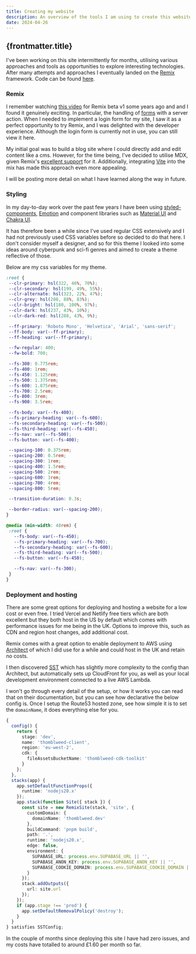 ```yaml
---
title: Creating my website
description: An overview of the tools I am using to create this website and why I have chosen each one.
date: 2024-04-26
---
```



## {frontmatter.title}

I've been working on this site intermittently for months, utilising various approaches and tools as opportunities to explore interesting technologies. After many attempts and approaches I eventually landed on the <a href="https://remix.run/" target="_blank">Remix</a> framework. Code can be found <a href="https://github.com/thomblweed/thomblweed" target="_blank">here</a>.

### Remix

I remember watching <a href="https://www.youtube.com/watch?v=4dOAFJUOi-s" target="_blank">this video</a> for Remix beta v1 some years ago and and I found it genuinely exciting. In particular, the handling of <a href="https://remix.run/docs/en/main/components/form" target="_blank">forms</a> with a server action. When I needed to implement a login form for my site, I saw it as a perfect opportunity to try Remix, and I was delighted with the developer experience. Although the login form is currently not in use, you can still view it <Link to="/login">here</Link>.

My initial goal was to build a blog site where I could directly add and edit content like a cms. However, for the time being, I've decided to utilise MDX, given Remix's <a href='https://remix.run/docs/en/main/future/vite#add-mdx-plugin' target='_blank'>excellent support</a> for it. Additionally, integrating <a href='https://remix.run/docs/en/main/future/vite' target='_blank'>Vite</a> into the mix has made this approach even more appealing.

I will be posting more detail on what I have learned along the way in future.

### Styling

In my day-to-day work over the past few years I have been using <a href='https://styled-components.com/' target='_blank'>styled-components</a>, <a href='https://emotion.sh/docs/introduction' target='_blank'>Emotion</a> and component libraries such as <a href='https://mui.com/' target='_blank'>Material UI</a> and <a href='https://chakra-ui.com/' target='_blank'>Chakra UI</a>.

It has therefore been a while since I've used regular CSS extensively and I had not previously used CSS variables before so decided to do that here. I don't consider myself a designer, and so for this theme I looked into some ideas around cyberpunk and sci-fi genres and aimed to create a theme reflective of those.

Below are my css variables for my theme.

```CSS
:root {
 --clr-primary: hsl(322, 46%, 70%);
 --clr-secondary: hsl(199, 49%, 55%);
 --clr-alternate: hsl(323, 22%, 47%);
 --clr-grey: hsl(208, 88%, 83%);
 --clr-bright: hsl(180, 100%, 97%);
 --clr-dark: hsl(237, 43%, 10%);
 --clr-dark-red: hsl(288, 43%, 9%);

 --ff-primary: 'Roboto Mono', 'Helvetica', 'Arial', 'sans-serif';
 --ff-body: var(--ff-primary);
 --ff-heading: var(--ff-primary);

 --fw-regular: 400;
 --fw-bold: 700;

 --fs-300: 0.775rem;
 --fs-400: 1rem;
 --fs-450: 1.125rem;
 --fs-500: 1.375rem;
 --fs-600: 1.875rem;
 --fs-700: 2.5rem;
 --fs-800: 3rem;
 --fs-900: 3.5rem;

 --fs-body: var(--fs-400);
 --fs-primary-heading: var(--fs-600);
 --fs-secondary-heading: var(--fs-500);
 --fs-third-heading: var(--fs-450);
 --fs-nav: var(--fs-500);
 --fs-button: var(--fs-400);

 --spacing-100: 0.375rem;
 --spacing-200: 0.5rem;
 --spacing-300: 1rem;
 --spacing-400: 1.5rem;
 --spacing-500: 2rem;
 --spacing-600: 3rem;
 --spacing-700: 4rem;
 --spacing-800: 5rem;

 --transition-duration: 0.3s;

 --border-radius: var(--spacing-200);
}

@media (min-width: 48rem) {
 :root {
   --fs-body: var(--fs-450);
   --fs-primary-heading: var(--fs-700);
   --fs-secondary-heading: var(--fs-600);
   --fs-third-heading: var(--fs-500);
   --fs-button: var(--fs-450);

   --fs-nav: var(--fs-300);
 }
}
```

### Deployment and hosting

There are some great options for deploying and hosting a website for a low cost or even free. I tried Vercel and Netlify free tiers which are both excellent but they both host in the US by default which comes with performance issues for me being in the UK. Options to improve this, such as CDN and region host changes, add additional cost.

Remix comes with a great option to enable deployment to AWS using <a href="https://arc.codes/docs/en/get-started/quickstart" target='_blank'>Architect</a> of which I did use for a while and could host in the UK and retain no costs.

I then discovered <a href="https://sst.dev/" target="_blank">SST</a> which has slightly more complexity to the config than Architect, but automatically sets up CloudFront for you, as well as your local development environment connected to a live AWS Lambda.

I won't go through every detail of the setup, or how it works you can read that on their documentation, but you can see how declarative the below config is. Once I setup the Route53 hosted zone, see how simple it is to set the `domainName`, it does everything else for you.

```TypeScript
{
  config() {
    return {
      stage: 'dev',
      name: 'thomblweed-client',
      region: 'eu-west-2',
      cdk: {
        fileAssetsBucketName: 'thomblweed-cdk-toolkit'
      }
    };
  },
  stacks(app) {
    app.setDefaultFunctionProps({
      runtime: 'nodejs20.x'
    });
    app.stack(function Site({ stack }) {
      const site = new RemixSite(stack, 'site', {
        customDomain: {
          domainName: 'thomblweed.dev'
        },
        buildCommand: 'pnpm build',
        path: '.',
        runtime: 'nodejs20.x',
        edge: false,
        environment: {
          SUPABASE_URL: process.env.SUPABASE_URL || '',
          SUPABASE_ANON_KEY: process.env.SUPABASE_ANON_KEY || '',
          SUPABASE_COOKIE_DOMAIN: process.env.SUPABASE_COOKIE_DOMAIN || ''
        }
      });
      stack.addOutputs({
        url: site.url
      });
    });
    if (app.stage !== 'prod') {
      app.setDefaultRemovalPolicy('destroy');
    }
  }
} satisfies SSTConfig;
```

In the couple of months since deploying this site I have had zero issues, and my costs have totalled to around £1.60 per month so far.
